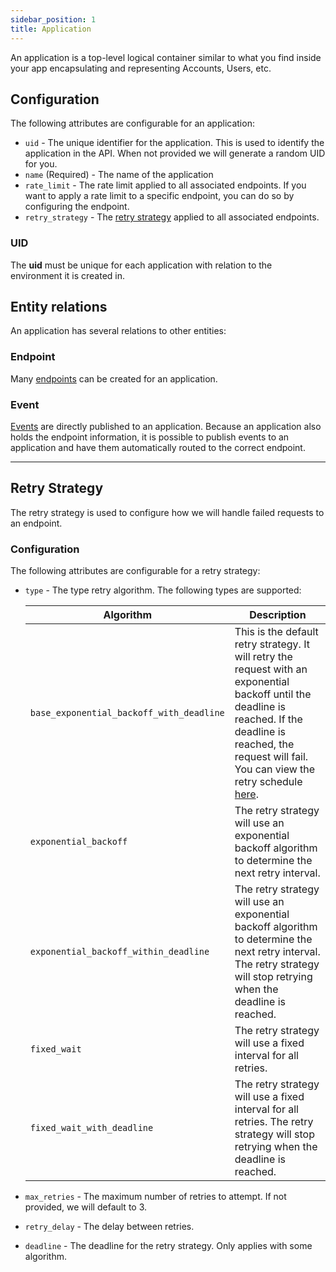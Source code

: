 ```yaml
---
sidebar_position: 1
title: Application
---
```



An application is a top-level logical container similar to what you find inside your app encapsulating and representing Accounts, Users, etc.

## Configuration

The following attributes are configurable for an application:

* `uid` - The unique identifier for the application. This is used to identify the application in the API. When not provided we will generate a random UID for you.
* `name` (Required) - The name of the application
* `rate_limit` - The rate limit applied to all associated endpoints. If you want to apply a rate limit to a specific endpoint, you can do so by configuring the endpoint.
* `retry_strategy` - The [retry strategy](#retry-strategy) applied to all associated endpoints.

### UID

The **uid** must be unique for each application with relation to the environment it is created in.

## Entity relations

An application has several relations to other entities:

### Endpoint

Many [endpoints](/docs/concepts/endpoint) can be created for an application.

### Event

[Events](/docs/concepts/event) are directly published to an application. Because an application also holds the endpoint information, it is possible to publish events to an application and have them automatically routed to the correct endpoint.

---

## Retry Strategy

The retry strategy is used to configure how we will handle failed requests to an endpoint.

### Configuration

The following attributes are configurable for a retry strategy:

* `type` - The type retry algorithm. The following types are supported:

  | Algorithm                                | Description                                                                                                                                                                                                                                       |
  | ---------------------------------------- | ------------------------------------------------------------------------------------------------------------------------------------------------------------------------------------------------------------------------------------------------- |
  | `base_exponential_backoff_with_deadline` | This is the default retry strategy. It will retry the request with an exponential backoff until the deadline is reached. If the deadline is reached, the request will fail. You can view the retry schedule [here](/docs/retries/retry-schedule). |
  | `exponential_backoff`                    | The retry strategy will use an exponential backoff algorithm to determine the next retry interval.                                                                                                                                                |
  | `exponential_backoff_within_deadline`    | The retry strategy will use an exponential backoff algorithm to determine the next retry interval. The retry strategy will stop retrying when the deadline is reached.                                                                            |
  | `fixed_wait`                             | The retry strategy will use a fixed interval for all retries.                                                                                                                                                                                     |
  | `fixed_wait_with_deadline`               | The retry strategy will use a fixed interval for all retries. The retry strategy will stop retrying when the deadline is reached.                                                                                                                 |


* `max_retries` - The maximum number of retries to attempt. If not provided, we will default to 3.
* `retry_delay` - The delay between retries.
* `deadline` - The deadline for the retry strategy. Only applies with some algorithm.
